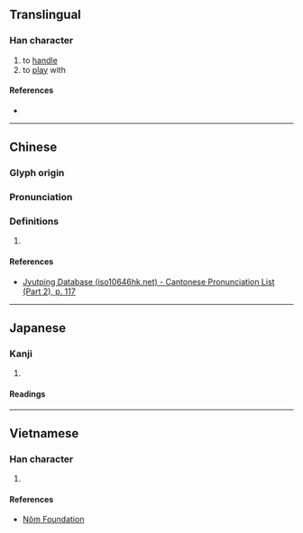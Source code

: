 {{character info/new}}
==Translingual==

===Han character===
{{Han char|rn=64|rad=手|as=10|sn=13|four=|canj=QMVI|ids=⿰扌辱}}

# to [[handle]]
# to [[play]] with

====References====
* {{Han ref|kx=0447.030|dkj=12482|dj=0797.150|hdz=31930.080|uh=6419|ud=25625}}

----

==Chinese==
{{zh-forms}}

===Glyph origin===
{{Han etym}}

===Pronunciation===
{{zh-pron
|m=nù
|c=nuk6,luk6
|mc=y
|oc=y
|cat=
}}

===Definitions===
{{zh-hanzi}}

# {{rfdef|zh}}

====References====
* [http://www.iso10646hk.net/jp/document/download.jsp Jyutping Database (iso10646hk.net) - Cantonese Pronunciation List (Part 2), p. 117]

----

==Japanese==

===Kanji===
{{ja-kanji|grade=|rs=手10}}

# {{rfdef|ja|sort=手10}}

====Readings====
{{ja-readings|on=[[ぬ]] (nu), [[どう]] (dō), [[にょう]] (nyō), [[だく]] (daku), [[じょく]] (joku)|kun=[[ささえる]] (sasaeru), [[おさえる]] (osaeru), [[ひねる]] (hineru)}}

----

==Vietnamese==

===Han character===
{{vi-hantu|rs=手10|náu}}

# {{rfdef|vi|sort=手10}}

====References====
* [http://nomfoundation.org/common/nom_details.php?codepoint=6419 Nôm Foundation]